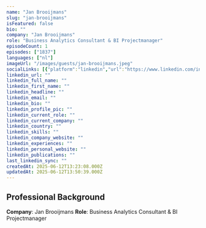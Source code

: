 ```yaml
---
name: "Jan Brooijmans"
slug: "jan-brooijmans"
isFeatured: false
bio: ""
company: "Jan Brooijmans"
role: "Business Analytics Consultant & BI Projectmanager"
episodeCount: 1
episodes: ["1837"]
languages: ["nl"]
imageUrl: "/images/guests/jan-brooijmans.jpeg"
socialLinks: [{"platform":"linkedin","url":"https://www.linkedin.com/in/janbrooijmans/"}]
linkedin_url: ""
linkedin_full_name: ""
linkedin_first_name: ""
linkedin_headline: ""
linkedin_email: ""
linkedin_bio: ""
linkedin_profile_pic: ""
linkedin_current_role: ""
linkedin_current_company: ""
linkedin_country: ""
linkedin_skills: ""
linkedin_company_website: ""
linkedin_experiences: ""
linkedin_personal_website: ""
linkedin_publications: ""
last_linkedin_sync: ""
createdAt: 2025-06-12T13:23:08.000Z
updatedAt: 2025-06-12T13:50:39.000Z
---
```


## Professional Background

**Company**: Jan Brooijmans
**Role**: Business Analytics Consultant & BI Projectmanager
